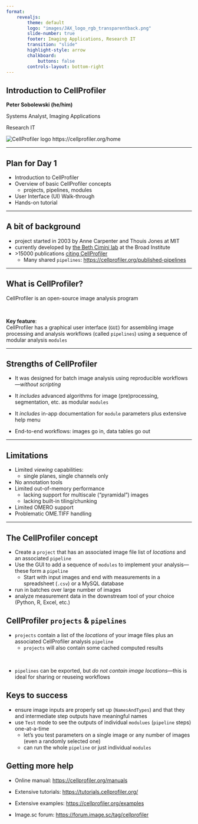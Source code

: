 ```yaml
---
format: 
    revealjs:
        theme: default
        logo: "images/JAX_logo_rgb_transparentback.png"
        slide-number: true
        footer: Imaging Applications, Research IT
        transition: "slide"
        highlight-style: arrow
        chalkboard: 
            buttons: false
        controls-layout: bottom-right
---
```


## Introduction to CellProfiler

**Peter Sobolewski (he/him)**

Systems Analyst, Imaging Applications

Research IT

![CellProfiler logo](images/image.png)
https://cellprofiler.org/home

---

## Plan for Day 1

- Introduction to CellProfiler
- Overview of basic CellProfiler concepts
    - projects, pipelines, modules 
- User Interface (UI) Walk-through
- Hands-on tutorial

---

## A bit of background

- project started in 2003 by Anne Carpenter and Thouis Jones at MIT
- currently developed by [the Beth Cimini lab](https://cimini-lab.broadinstitute.org/) at the Broad Institute
- \>15000 publications [citing CellProfiler](https://cellprofiler.org/citations)
    - Many shared `pipelines`: [https://cellprofiler.org/published-pipelines](https://cellprofiler.org/published-pipelines)

---

## What is CellProfiler?

CellProfiler is an open-source image analysis program

<br/>

**Key feature**:  
CellProfiler has a graphical user interface (`GUI`) for assembling image processing and analysis workflows (called `pipelines`) using a sequence of modular analysis `modules` 

---

## Strengths of CellProfiler

- It was designed for batch image analysis using reproducible workflows—*without scripting*

- It *includes* advanced algorithms for image (pre)processing, segmentation, etc. as modular `modules`

- It *includes* in-app documentation for `module` parameters plus extensive help menu

- End-to-end workflows: images go in, data tables go out

---

## Limitations

- Limited *viewing* capabilities:
    - single planes, single channels only
- No annotation tools
- Limited out-of-memory performance
    - lacking support for multiscale ("pyramidal") images
    - lacking built-in tiling/chunking
- Limited OMERO support
- Problematic OME.TIFF handling

---

## The CellProfiler concept

- Create a `project` that has an associated image file list of *locations* and an associated `pipeline` 
- Use the GUI to add a sequence of `modules` to implement your analysis—these form a `pipeline`
    - Start with input images and end with measurements in a spreadsheet (`.csv`) or a MySQL database
- run in batches over large number of images
- analyze measurement data in the downstream tool of your choice (Python, R, Excel, etc.)

## CellProfiler `projects` & `pipelines`

- `projects` contain a list of the *locations* of your image files plus an associated CellProfiler analysis `pipeline`
    - `projects` will also contain some cached computed results

<br/>

- `pipelines` can be exported, but *do not contain image locations*—this is ideal for sharing or reuseing workflows

## Keys to success

- ensure image inputs are properly set up (`NamesAndTypes`) and that they and intermediate step outputs have meaningful names
- use `Test` mode to see the outputs of individual `modulues` (`pipeline` steps) one-at-a-time
    - let's you test parameters on a single image or any number of images (even a randomly selected one)
    - can run the whole `pipeline` or just individual `modules`  

## Getting more help

- Online manual: [https://cellprofiler.org/manuals](https://cellprofiler.org/manuals)

- Extensive tutorials: [https://tutorials.cellprofiler.org/](https://tutorials.cellprofiler.org/)

- Extensive examples: [https://cellprofiler.org/examples](https://cellprofiler.org/examples)

- Image.sc forum: [https://forum.image.sc/tag/cellprofiler](https://forum.image.sc/tag/cellprofiler)